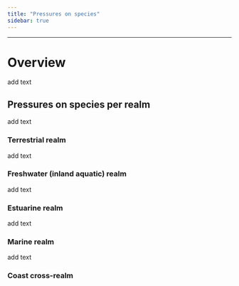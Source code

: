 ```yaml
---
title: "Pressures on species"
sidebar: true
---
```


------------------------------------------------------------------------

# Overview

add text

## Pressures on species per realm

add text

### Terrestrial realm

add text

### Freshwater (inland aquatic) realm

add text

### Estuarine realm

add text

### Marine realm

add text

### Coast cross-realm
